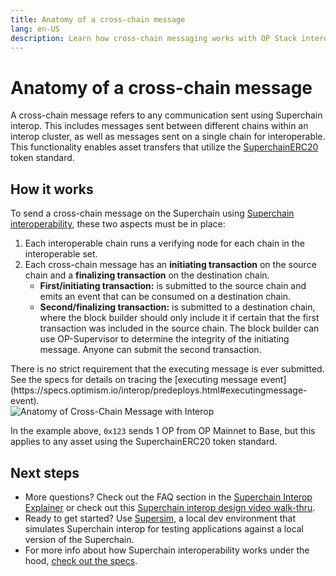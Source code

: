```yaml
---
title: Anatomy of a cross-chain message
lang: en-US
description: Learn how cross-chain messaging works with OP Stack interoperability.
---
```



# Anatomy of a cross-chain message

A cross-chain message refers to any communication sent using Superchain interop. This includes messages sent between different chains within an interop cluster, as well as messages sent on a single chain for interoperable. This functionality enables asset transfers that utilize the [SuperchainERC20](assets/superchain-erc20) token standard.

## How it works

To send a cross-chain message on the Superchain using [Superchain interoperability](explainer), these two aspects must be in place:

1.  Each interoperable chain runs a verifying node for each chain in the interoperable set.
2.  Each cross-chain message has an **initiating transaction** on the source chain and a **finalizing transaction** on the destination chain.
    *   **First/initiating transaction:** is submitted to the source chain and emits an event that can be consumed on a destination chain.
    *   **Second/finalizing transaction:** is submitted to a destination chain, where the block builder should only include it if certain that the first transaction was included in the source chain. The block builder can use OP-Supervisor to determine the integrity of the initiating message. Anyone can submit the second transaction.
<Callout type="default">
  There is no strict requirement that the executing message is ever submitted. See the specs for details on tracing the [executing message event](https://specs.optimism.io/interop/predeploys.html#executingmessage-event).
</Callout>

<br />

<Image src="/img/op-stack/protocol/cross-chain-message.png" alt="Anatomy of Cross-Chain Message with Interop" width={700} height={500} />

In the example above, `0x123` sends 1 OP from OP Mainnet to Base, but this applies to any asset using the SuperchainERC20 token standard.

## Next steps

*   More questions? Check out the FAQ section in the [Superchain Interop Explainer](explainer#faqs) or check out this [Superchain interop design video walk-thru](https://www.youtube.com/watch?v=FKc5RgjtGes).
*   Ready to get started? Use [Supersim](supersim), a local dev environment that simulates Superchain interop for testing applications against a local version of the Superchain.
*   For more info about how Superchain interoperability works under the hood, [check out the specs](https://specs.optimism.io/interop/overview.html).
